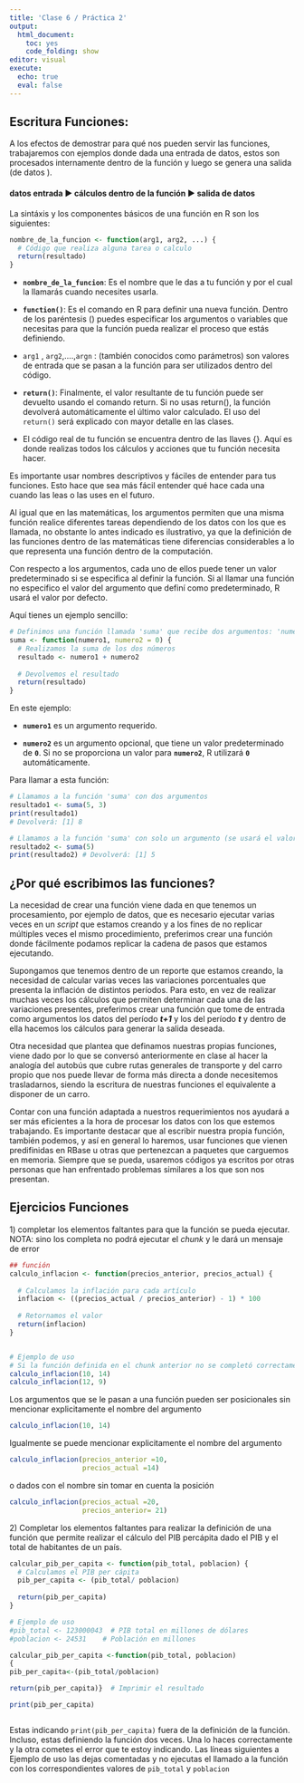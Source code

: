 ```yaml
---
title: 'Clase 6 / Práctica 2'
output:
  html_document:
    toc: yes
    code_folding: show
editor: visual
execute: 
  echo: true
  eval: false
---
```


## Escritura Funciones:

A los efectos de demostrar para qué nos pueden servir las funciones, trabajaremos con ejemplos donde dada una entrada de datos, estos son procesados internamente dentro de la función y luego se genera una salida (de datos <!--# no necesariamente tiene que existir una salida al ejecutar una función -->).

#### **datos entrada ▶️ cálculos dentro de la función ▶️ salida de datos**

La sintáxis y los componentes básicos de una función en R son los siguientes:

```r
nombre_de_la_funcion <- function(arg1, arg2, ...) {
  # Código que realiza alguna tarea o calculo
  return(resultado)
}
```

-   **`nombre_de_la_funcion`**: Es el nombre que le das a tu función y por el cual la llamarás cuando necesites usarla.

-   **`function()`**: Es el comando en R para definir una nueva función. Dentro de los paréntesis () puedes especificar los argumentos o variables que necesitas para que la función pueda realizar el proceso que estás definiendo.

-   `arg1` , `arg2`,....,`argn` : (también conocidos como parámetros) son valores de entrada que se pasan a la función para ser utilizados dentro del código.

-   **`return()`**: Finalmente, el valor resultante de tu función puede ser devuelto usando el comando return. Si no usas return(), la función devolverá automáticamente el último valor calculado. El uso del `return()` será explicado con mayor detalle en las clases.

-   El código real de tu función se encuentra dentro de las llaves {}. Aquí es donde realizas todos los cálculos y acciones que tu función necesita hacer.

Es importante usar nombres descriptivos y fáciles de entender para tus funciones. Esto hace que sea más fácil entender qué hace cada una cuando las leas o las uses en el futuro.

Al igual que en las matemáticas, los argumentos permiten que una misma función realice diferentes tareas dependiendo de los datos con los que es llamada, no obstante lo antes indicado es ilustrativo, ya que la definición de las funciones dentro de las matemáticas tiene diferencias considerables a lo que representa una función dentro de la computación.

Con respecto a los argumentos, cada uno de ellos puede tener un valor predeterminado si se especifica al definir la función. Si al llamar una función no especifico el valor del argumento que definí como predeterminado, R usará el valor por defecto.

Aquí tienes un ejemplo sencillo:

```r
# Definimos una función llamada 'suma' que recibe dos argumentos: 'numero1' y 'numero2'
suma <- function(numero1, numero2 = 0) {
  # Realizamos la suma de los dos números
  resultado <- numero1 + numero2
  
  # Devolvemos el resultado
  return(resultado)
}
```

En este ejemplo:

-   **`numero1`** es un argumento requerido.

-   **`numero2`** es un argumento opcional, que tiene un valor predeterminado de **`0`**. Si no se proporciona un valor para **`numero2`**, R utilizará **`0`** automáticamente.

Para llamar a esta función:

```r
# Llamamos a la función 'suma' con dos argumentos
resultado1 <- suma(5, 3)
print(resultado1) 
# Devolverá: [1] 8

# Llamamos a la función 'suma' con solo un argumento (se usará el valor predeterminado de 'numero2')
resultado2 <- suma(5)
print(resultado2) # Devolverá: [1] 5
```

## ¿Por qué escribimos las funciones?

La necesidad de crear una función viene dada en que tenemos un procesamiento, por ejemplo de datos, que es necesario ejecutar varias veces en un *script* que estamos creando y a los fines de no replicar múltiples veces el mismo procedimiento, preferimos crear una función donde fácilmente podamos replicar la cadena de pasos que estamos ejecutando.

Supongamos que tenemos dentro de un reporte que estamos creando, la necesidad de calcular varias veces las variaciones porcentuales que presenta la inflación de distintos períodos. Para esto, en vez de realizar muchas veces los cálculos que permiten determinar cada una de las variaciones presentes, preferimos crear una función que tome de entrada como argumentos los datos del período ***t+1*** y los del período ***t*** y dentro de ella hacemos los cálculos para generar la salida deseada.

Otra necesidad que plantea que definamos nuestras propias funciones, viene dado por lo que se conversó anteriormente en clase al hacer la analogía del autobús que cubre rutas generales de transporte y del carro propio que nos puede llevar de forma más directa a donde necesitemos trasladarnos, siendo la escritura de nuestras funciones el equivalente a disponer de un carro.

Contar con una función adaptada a nuestros requerimientos nos ayudará a ser más eficientes a la hora de procesar los datos con los que estemos trabajando. Es importante destacar que al escribir nuestra propia función, también podemos, y así en general lo haremos, usar funciones que vienen predifinidas en RBase u otras que pertenezcan a paquetes que carguemos en memoria. Siempre que se pueda, usaremos códigos ya escritos por otras personas que han enfrentado problemas similares a los que son nos presentan.

## Ejercicios Funciones

1\) completar los elementos faltantes para que la función se pueda ejecutar. NOTA: sino los completa no podrá ejecutar el *chunk* y le dará un mensaje de error

```r
## función 
calculo_inflacion <- function(precios_anterior, precios_actual) {
  
  # Calculamos la inflación para cada artículo
  inflacion <- ((precios_actual / precios_anterior) - 1) * 100
  
  # Retornamos el valor
  return(inflacion)
}



```

```r
# Ejemplo de uso
# Si la función definida en el chunk anterior no se completó correctamente no se podrá ejecutar ninguno de los chunks siguientes
calculo_inflacion(10, 14) 
calculo_inflacion(12, 9)
```

Los argumentos que se le pasan a una función pueden ser posicionales sin mencionar explicitamente el nombre del argumento

```r
calculo_inflacion(10, 14)
```

Igualmente se puede mencionar explicitamente el nombre del argumento

```r
calculo_inflacion(precios_anterior =10, 
                  precios_actual =14)
```

o dados con el nombre sin tomar en cuenta la posición

```r
calculo_inflacion(precios_actual =20, 
                  precios_anterior= 21)
```

2\) Completar los elementos faltantes para realizar la definición de una función que permite realizar el cálculo del PIB percápita dado el PIB y el total de habitantes de un país.

```r
calcular_pib_per_capita <- function(pib_total, poblacion) {
  # Calculamos el PIB per cápita
  pib_per_capita <- (pib_total/ poblacion)
  
  return(pib_per_capita)
}

```

```r
# Ejemplo de uso
#pib_total <- 123000043  # PIB total en millones de dólares
#poblacion <- 24531    # Población en millones

calcular_pib_per_capita <-function(pib_total, poblacion)
{
pib_per_capita<-(pib_total/poblacion)

return(pib_per_capita)}  # Imprimir el resultado

print(pib_per_capita)



```

Estas indicando `print(pib_per_capita)` fuera de la definición de la función. Incluso, estas definiendo la función dos veces. Una lo haces correctamente y la otra cometes el error que te estoy indicando. Las líneas siguientes a Ejemplo de uso las dejas comentadas y no ejecutas el llamado a la función con los correspondientes valores de `pib_total` y `poblacion`

